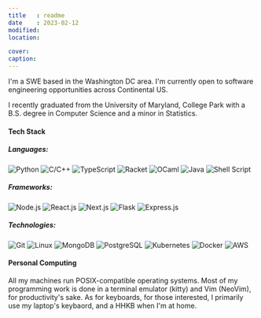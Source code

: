 ```yaml
---
title   : readme
date    : 2023-02-12
modified:
location:

cover:
caption:
---
```


I'm a SWE based in the Washington DC area. I'm currently open to software
engineering opportunities across Continental US.

I recently graduated from the University of Maryland, College Park with a B.S.
degree in Computer Science and a minor in Statistics.

#### Tech Stack

##### Languages:
![Python](https://img.shields.io/badge/Python-14354C?style=flat-square&logo=python&logoColor=white)
![C/C++](https://img.shields.io/badge/C%2fC%2b%2b-00599C?style=flat-square&logo=c&logoColor=white)
![TypeScript](https://img.shields.io/badge/TypeScript-007ACC?style=flat-square&logo=typescript&logoColor=white)
![Racket](https://img.shields.io/badge/Racket-9F1D20?style=flat-square&logo=racket&logoColor=white)
![OCaml](https://img.shields.io/badge/OCaml-EC6813?style=flat-square&logo=ocaml&logoColor=white)
![Java](https://img.shields.io/badge/Java-ED8B00?style=flat-square&logo=openjdk&logoColor=white)
![Shell Script](https://img.shields.io/badge/Shell_Script-121011?style=flat-square&logo=gnu-bash&logoColor=white)

##### Frameworks:
![Node.js](https://img.shields.io/badge/Node.js-43853D?style=flat-square&logo=node.js&logoColor=white)
![React.js](https://img.shields.io/badge/React.js-20232A?style=flat-square&logo=react&logoColor=61DAFB)
![Next.js](https://img.shields.io/badge/Next.js-000000?style=flat-square&logo=next.js&logoColor=white)
![Flask](https://img.shields.io/badge/Flask-000000?style=flat-square&logo=flask&logoColor=white)
![Express.js](https://img.shields.io/badge/Express.js-ededf0?style=flat-square&logoColor=15141a)

##### Technologies:
![Git](https://img.shields.io/badge/GIT-E44C30?style=flat-square&logo=git&logoColor=white)
![Linux](https://img.shields.io/badge/Linux-FCC624?style=flat-square&logo=linux&logoColor=black)
![MongoDB](https://img.shields.io/badge/MongoDB-4EA94B?style=flat-square&logo=mongodb&logoColor=white)
![PostgreSQL](https://img.shields.io/badge/PostgreSQL-316192?style=flat-square&logo=postgresql&logoColor=white)
![Kubernetes](https://img.shields.io/badge/Kubernetes-326ce5?style=flat-square&logo=kubernetes&logoColor=white)
![Docker](https://img.shields.io/badge/Docker-2496ED?style=flat-square&logo=docker&logoColor=white)
![AWS](https://img.shields.io/badge/AWS-232F3E?style=flat-square&logo=amazon-aws&logoColor=white)

#### Personal Computing

All my machines run POSIX-compatible operating systems. Most of my programming
work is done in a terminal emulator (kitty) and Vim (NeoVim), for productivity's
sake. As for keyboards, for those interested, I primarily use my laptop's
keybaord, and a HHKB when I'm at home.

